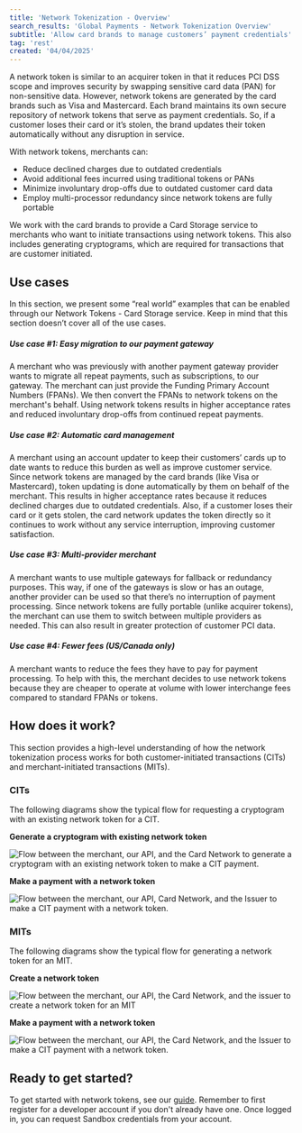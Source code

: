 ```yaml
---
title: 'Network Tokenization - Overview'
search_results: 'Global Payments - Network Tokenization Overview'
subtitle: 'Allow card brands to manage customers’ payment credentials'
tag: 'rest'
created: '04/04/2025'
---
```

A network token is similar to an acquirer token in that it reduces <Tooltip content="Payment Card Industry Data Security Standard">PCI DSS</Tooltip> scope and improves security by swapping sensitive card data (<Tooltip content="Stands for Primary Account Number. The PAN identifies the intended card issuer and account for the transaction.">PAN</Tooltip>) for non-sensitive data. However, network tokens are generated by the card brands such as Visa and Mastercard. Each brand maintains its own secure repository of network tokens that serve as payment credentials. So, if a customer loses their card or it’s stolen, the brand updates their token automatically without any disruption in service.

With network tokens, merchants can:

* Reduce declined charges due to outdated credentials
* Avoid additional fees incurred using traditional tokens or PANs 
* Minimize involuntary drop-offs due to outdated customer card data
* Employ multi-processor redundancy since network tokens are fully portable

We work with the card brands to provide a Card Storage service to merchants who want to initiate transactions using network tokens. This also includes generating cryptograms, which are required for transactions that are customer initiated.

## Use cases
In this section, we present some “real world” examples that can be enabled through our Network Tokens - Card Storage service. Keep in mind that this section doesn’t cover all of the use cases.

##### Use case #1: Easy migration to our payment gateway
A merchant who was previously with another payment gateway provider wants to migrate all repeat payments, such as subscriptions, to our gateway. The merchant can just provide the Funding Primary Account Numbers (FPANs). We then convert the FPANs to network tokens on the merchant's behalf. Using network tokens results in higher acceptance rates and reduced involuntary drop-offs from continued repeat payments.

##### Use case #2: Automatic card management 
A merchant using an account updater to keep their customers’ cards up to date wants to reduce this burden as well as improve customer service. Since network tokens are managed by the card brands (like Visa or Mastercard), token updating is done automatically by them on behalf of the merchant. This results in higher acceptance rates because it reduces declined charges due to outdated credentials. Also, if a customer loses their card or it gets stolen, the card network updates the token directly so it continues to work without any service interruption, improving customer satisfaction. 

##### Use case #3: Multi-provider merchant
A merchant wants to use multiple gateways for fallback or redundancy purposes. This way, if one of the gateways is slow or has an outage, another provider can be used so that there’s no interruption of payment processing. Since network tokens are fully portable (unlike acquirer tokens), the merchant can use them to switch between multiple providers as needed. This can also result in greater protection of customer PCI data.

##### Use case #4: Fewer fees (US/Canada only)
A merchant wants to reduce the fees they have to pay for payment processing. To help with this, the merchant decides to use network tokens because they are cheaper to operate at volume with lower interchange fees compared to standard FPANs or tokens. 

## How does it work?
This section provides a high-level understanding of how the network tokenization process works for both customer-initiated transactions (CITs) and merchant-initiated transactions (MITs).

### CITs
The following diagrams show the typical flow for requesting a cryptogram with an existing network token for a CIT.

**Generate a cryptogram with existing network token**

![Flow between the merchant, our API, and the Card Network to generate a cryptogram with an existing network token to make a CIT payment.](/gh-assets/network-token_cit-cryptogram.png)

**Make a payment with a network token**

![Flow between the merchant, our API, Card Network, and the Issuer to make a CIT payment with a network token.](/gh-assets/network-token_cit-payment.png)

### MITs
The following diagrams show the typical flow for generating a network token for an MIT.

**Create a network token**

![Flow between the merchant, our API, the Card Network, and the issuer to create a network token for an MIT](/gh-assets/network-token_mit-create.png)

**Make a payment with a network token**

![Flow between the merchant, our API, the Card Network, and the Issuer to make a CIT payment with a network token.](/gh-assets/network-token_mit-payment.png)

## Ready to get started?
To get started with network tokens, see our [guide](/docs/payments/tokenization/network-tokenization-guide).
<Infobox>
Remember to first register for a developer account if you don't already have one. Once logged in, you can request Sandbox credentials from your account.
</Infobox>

